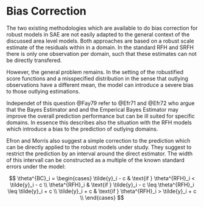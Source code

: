 # Bias Correction
\label{sec:rfhbiascorrection}
The two existing methodologies which are available to do bias correction for
robust models in SAE are not easily adapted to the general context of the
discussed area level models. Both approaches are based on a robust scale
estimate of the residuals within in a domain. In the standard RFH and SRFH there
is only one observation per domain, such that these estimates can not be
directly transfered.

However, the general problem remains. In the setting of the robustified score
functions and a misspecified distribution in the sense that outlying
observations have a different mean, the model can introduce a severe bias to
those outlying estimations.

Independet of this question @Fay79 refer to @Efr71 and @Efr72 who argue that the
Bayes Estimator and and the Emperical Bayes Estimator may improve the overall
prediction performance but can be ill suited for specific domains. In essence
this describes also the situation with the RFH models which introduce a bias to
the prediction of outlying domains.

Efron and Morris also suggest a simple correction to the prediction which can be
directly applied to the robust models under study. They suggest to restrict the 
prediction by an interval around the direct estimator. The width of this 
intervall can be constructed as a multiple of the known standard errors under
the model:

$$
\theta^{BC}_i = 
  \begin{cases}
    \tilde{y}_i - c & \text{if } \theta^{RFH}_i < \tilde{y}_i - c  \\
    \theta^{RFH}_i & \text{if } \tilde{y}_i - c \leq \theta^{RFH}_i \leq \tilde{y}_i + c \\
    \tilde{y}_i + c & \text{if } \theta^{RFH}_i > \tilde{y}_i + c \\
  \end{cases}
$$
